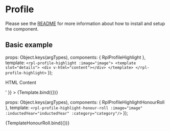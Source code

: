
<Meta title="Organisms/Profile" />

# Profile
Please see the [README](https://github.com/dpc-sdp/ripple/blob/master/packages/components/Organisms/Profile/README.md) for more information about how to install and setup the component.

## Basic example

  props: Object.keys(argTypes),
  components: { RplProfileHighlight },
  template: `
    <rpl-profile-highlight :image="image">
      <template slot="details">
        <div v-html="content"></div>
      </template>
    </rpl-profile-highlight>
  `
});

<Canvas>
  <Story
    name="Profile highlight"
    args={{
      image: 'http://placehold.it/156x156',
      content: '<p>HTML Content</p>'
    }}
  >
    {Template.bind({})}
  </Story>
</Canvas>

<ArgsTable of={RplProfileHighlight} />

  props: Object.keys(argTypes),
  components: { RplProfileHighlightHonourRoll },
  template: `<rpl-profile-highlight-honour-roll :image="image" :inductedYear="inductedYear" :category="category"/>`
});

<Canvas>
  <Story
    name="Profile highlight honour roll"
    args={{
      image: 'http://placehold.it/156x156',
      inductedYear: '2018',
      category: 'Local Champion'
    }}
  >
    {TemplateHonourRoll.bind({})}
  </Story>
</Canvas>

<ArgsTable of={RplProfileHighlightHonourRoll} />
